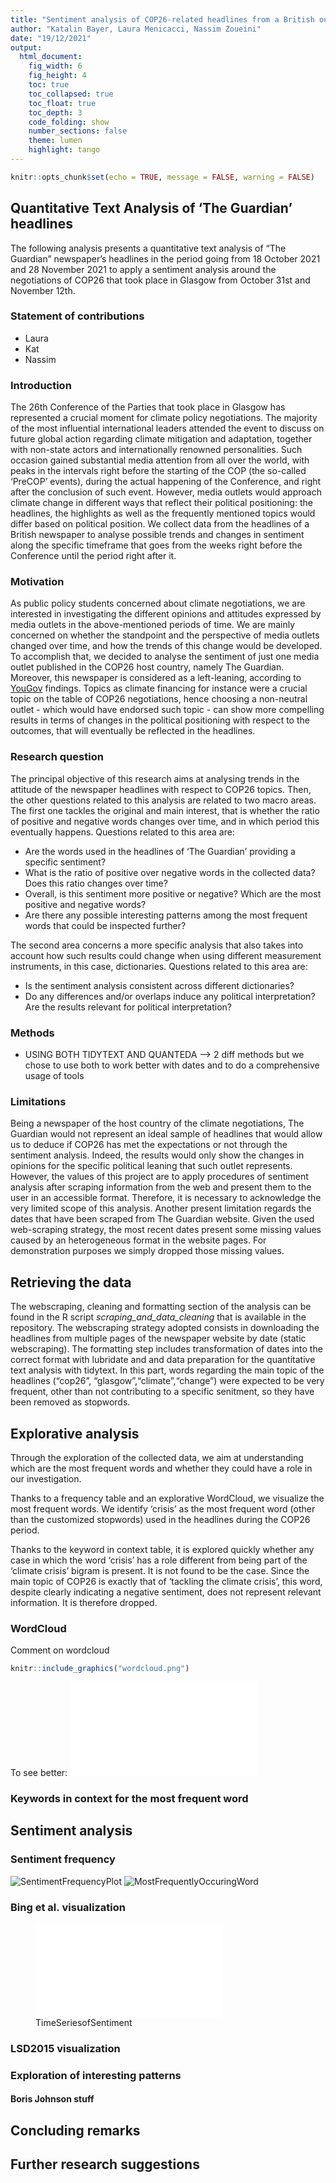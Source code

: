 ```yaml
---
title: "Sentiment analysis of COP26-related headlines from a British outlet"
author: "Katalin Bayer, Laura Menicacci, Nassim Zoueini"
date: "19/12/2021"
output: 
  html_document:
    fig_width: 6
    fig_height: 4
    toc: true
    toc_collapsed: true
    toc_float: true
    toc_depth: 3
    code_folding: show
    number_sections: false
    theme: lumen
    highlight: tango
---
```


```r
knitr::opts_chunk$set(echo = TRUE, message = FALSE, warning = FALSE)
```

## Quantitative Text Analysis of 'The Guardian' headlines

The following analysis presents a quantitative text analysis of "The Guardian" newspaper's headlines in the period going from 18 October 2021 and 28 November 2021 to apply a sentiment analysis around the negotiations of COP26 that took place in Glasgow from October 31st and November 12th. 


### Statement of contributions 
 - Laura
 - Kat
 - Nassim


### Introduction 
The 26th Conference of the Parties that took place in Glasgow has represented a crucial moment for climate policy negotiations. 
The majority of the most influential international leaders attended the event to discuss on future global action regarding climate mitigation and adaptation, together with non-state actors and internationally renowned personalities. Such occasion gained substantial media attention from all over the world, with peaks in the intervals right before the starting of the COP (the so-called 'PreCOP' events), during the actual happening of the Conference, and right after the conclusion of such event. 
However, media outlets would approach climate change in different ways that reflect their political positioning: the headlines, the highlights as well as the frequently mentioned topics would differ based on political position. 
We collect data from the headlines of a British newspaper to analyse possible trends and changes in sentiment along the specific timeframe that goes from the weeks right before the Conference until the period right after it. 

### Motivation
As public policy students concerned about climate negotiations, we are interested in investigating the different opinions and attitudes expressed by media outlets in the above-mentioned periods of time. We are mainly concerned on whether the standpoint and the perspective of media outlets changed over time, and how the trends of this change would be developed. 
To accomplish that, we decided to analyse the sentiment of just one media outlet published in the COP26 host country, namely The Guardian. Moreover, this newspaper is considered as a left-leaning, according to [YouGov](https://yougov.co.uk/topics/politics/articles-reports/2017/03/07/how-left-or-right-wing-are-uks-newspapers) findings. Topics as climate financing for instance were a crucial topic on the table of COP26 negotiations, hence choosing a non-neutral outlet - which would have endorsed such topic - can show more compelling results in terms of changes in the political positioning with respect to the outcomes, that will eventually be reflected in the headlines. 
 

### Research question
The principal objective of this research aims at analysing trends in the attitude of the newspaper headlines with respect to COP26 topics. Then, the other questions related to this analysis are related to two macro areas. 
The first one tackles the original and main interest, that is whether the ratio of positive and negative words changes over time, and in which period this eventually happens. Questions related to this area are: 

 - Are the words used in the headlines of 'The Guardian' providing a specific sentiment? 
 - What is the ratio of positive over negative words in the collected data? Does this ratio changes over time? 
 - Overall, is this sentiment more positive or negative? Which are the most positive and negative words? 
 - Are there any possible interesting patterns among the most frequent words that could be inspected further? 

The second area concerns a more specific analysis that also takes into account how such results could change when using different measurement instruments, in this case, dictionaries. Questions related to this area are: 

 - Is the sentiment analysis consistent across different dictionaries?
 - Do any differences and/or overlaps induce any political interpretation? Are the results relevant for political interpretation? 

### Methods

- USING BOTH TIDYTEXT AND QUANTEDA --> 2 diff methods but we chose to use both to work better with dates and to do a comprehensive usage of tools

### Limitations 
Being a newspaper of the host country of the climate negotiations, The Guardian would not represent an ideal sample of headlines that would allow us to deduce if COP26 has met the expectations or not through the sentiment analysis. Indeed, the results would only show the changes in opinions for the specific political leaning that such outlet represents. However, the values of this project are to apply procedures of sentiment analysis after scraping information from the web and present them to the user in an accessible format. Therefore, it is necessary to acknowledge the very limited scope of this analysis. 
Another present limitation regards the dates that have been scraped from The Guardian website. Given the used web-scraping strategy, the most recent dates present some missing values caused by an heterogeneous format in the website pages. For demonstration purposes we simply dropped those missing values. 

## Retrieving the data
The webscraping, cleaning and formatting section of the analysis can be found in the R script *scraping_and_data_cleaning* that is available in the repository. 
The webscraping strategy adopted consists in downloading the headlines from multiple pages of the newspaper website by  date (static webscraping). 
The formatting step includes transformation of dates into the correct format with lubridate and and data preparation for the quantitative text analysis with tidytext. 
In this part, words regarding the main topic of the headlines ("cop26", "glasgow","climate","change") were expected to be very frequent, other than not contributing to a specific senitment, so they have been removed as stopwords. 

## Explorative analysis 

Through the exploration of the collected data, we aim at understanding which are the most frequent words and whether they could have a role in our investigation. 

Thanks to a frequency table and an explorative WordCloud, we visualize the most frequent words. We identify 'crisis' as the most frequent word (other than the customized stopwords) used in the headlines during the COP26 period. 

Thanks to the keyword in context table, it is explored quickly whether any case in which the word 'crisis' has a role different from being part of the 'climate crisis' bigram is present. It is not found to be the case. Since the main topic of COP26 is exactly that of 'tackling the climate crisis', this word, despite clearly indicating a negative sentiment, does not represent relevant information. It is therefore dropped.  

### WordCloud

Comment on wordcloud
```r

knitr::include_graphics("wordcloud.png")
```
To see better: 
![FrequencyTable](./FrequencyTable.html)

### Keywords in context for the most frequent word

## Sentiment analysis 

### Sentiment frequency

![SentimentFrequencyPlot](./SentimentFrequencyPlot.png)
![MostFrequentlyOccuringWord](./MostFrequentlyOccuringWord.png)


### Bing et al. visualization

![TimeSeriesofSentiment](./TimeSeriesofSentiment.html)

### LSD2015 visualization



### Exploration of interesting patterns

#### Boris Johnson stuff

## Concluding remarks

## Further research suggestions


